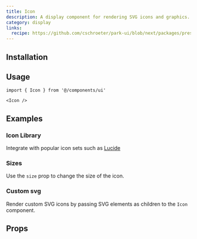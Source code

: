 ```yaml
---
title: Icon
description: A display component for rendering SVG icons and graphics.
category: display
links:
  recipe: https://github.com/cschroeter/park-ui/blob/next/packages/preset/src/recipes/icon.ts
---
```


<ComponentExample name="basic" />

## Installation

<InstallationGuide />

## Usage

```tsx
import { Icon } from '@/components/ui'
```

```tsx
<Icon />
```

## Examples

### Icon Library

Integrate with popular icon sets such as [Lucide](https://lucide.dev/)

<ComponentExample name="lucide" />

### Sizes

Use the `size` prop to change the size of the icon.

<ComponentExample name="sizes" />

### Custom svg

Render custom SVG icons by passing SVG elements as children to the `Icon` component.

<ComponentExample name="custom" />

## Props